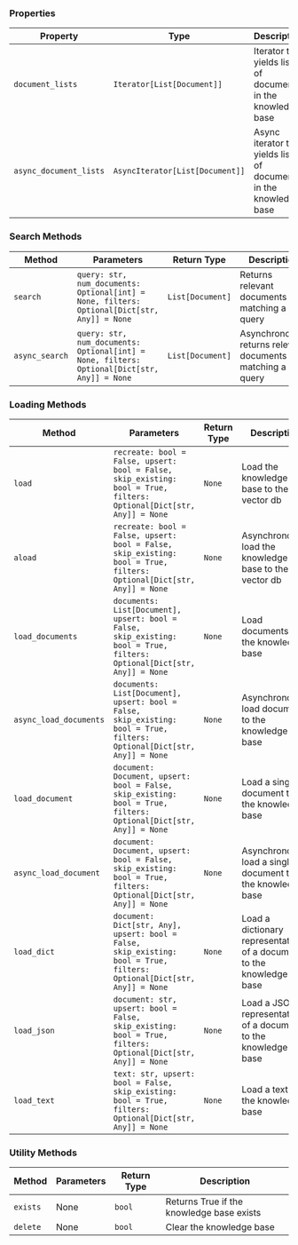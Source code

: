 
### Properties

| Property | Type | Description |
| --- | --- | --- |
| `document_lists` | `Iterator[List[Document]]` | Iterator that yields lists of documents in the knowledge base |
| `async_document_lists` | `AsyncIterator[List[Document]]` | Async iterator that yields lists of documents in the knowledge base |

### Search Methods

| Method | Parameters | Return Type | Description |
| --- | --- | --- | --- |
| `search` | `query: str, num_documents: Optional[int] = None, filters: Optional[Dict[str, Any]] = None` | `List[Document]` | Returns relevant documents matching a query |
| `async_search` | `query: str, num_documents: Optional[int] = None, filters: Optional[Dict[str, Any]] = None` | `List[Document]` | Asynchronously returns relevant documents matching a query |

### Loading Methods

| Method | Parameters | Return Type | Description |
| --- | --- | --- | --- |
| `load` | `recreate: bool = False, upsert: bool = False, skip_existing: bool = True, filters: Optional[Dict[str, Any]] = None` | `None` | Load the knowledge base to the vector db |
| `aload` | `recreate: bool = False, upsert: bool = False, skip_existing: bool = True, filters: Optional[Dict[str, Any]] = None` | `None` | Asynchronously load the knowledge base to the vector db |
| `load_documents` | `documents: List[Document], upsert: bool = False, skip_existing: bool = True, filters: Optional[Dict[str, Any]] = None` | `None` | Load documents to the knowledge base |
| `async_load_documents` | `documents: List[Document], upsert: bool = False, skip_existing: bool = True, filters: Optional[Dict[str, Any]] = None` | `None` | Asynchronously load documents to the knowledge base |
| `load_document` | `document: Document, upsert: bool = False, skip_existing: bool = True, filters: Optional[Dict[str, Any]] = None` | `None` | Load a single document to the knowledge base |
| `async_load_document` | `document: Document, upsert: bool = False, skip_existing: bool = True, filters: Optional[Dict[str, Any]] = None` | `None` | Asynchronously load a single document to the knowledge base |
| `load_dict` | `document: Dict[str, Any], upsert: bool = False, skip_existing: bool = True, filters: Optional[Dict[str, Any]] = None` | `None` | Load a dictionary representation of a document to the knowledge base |
| `load_json` | `document: str, upsert: bool = False, skip_existing: bool = True, filters: Optional[Dict[str, Any]] = None` | `None` | Load a JSON representation of a document to the knowledge base |
| `load_text` | `text: str, upsert: bool = False, skip_existing: bool = True, filters: Optional[Dict[str, Any]] = None` | `None` | Load a text to the knowledge base |

### Utility Methods

| Method | Parameters | Return Type | Description |
| --- | --- | --- | --- |
| `exists` | None | `bool` | Returns True if the knowledge base exists |
| `delete` | None | `bool` | Clear the knowledge base |
